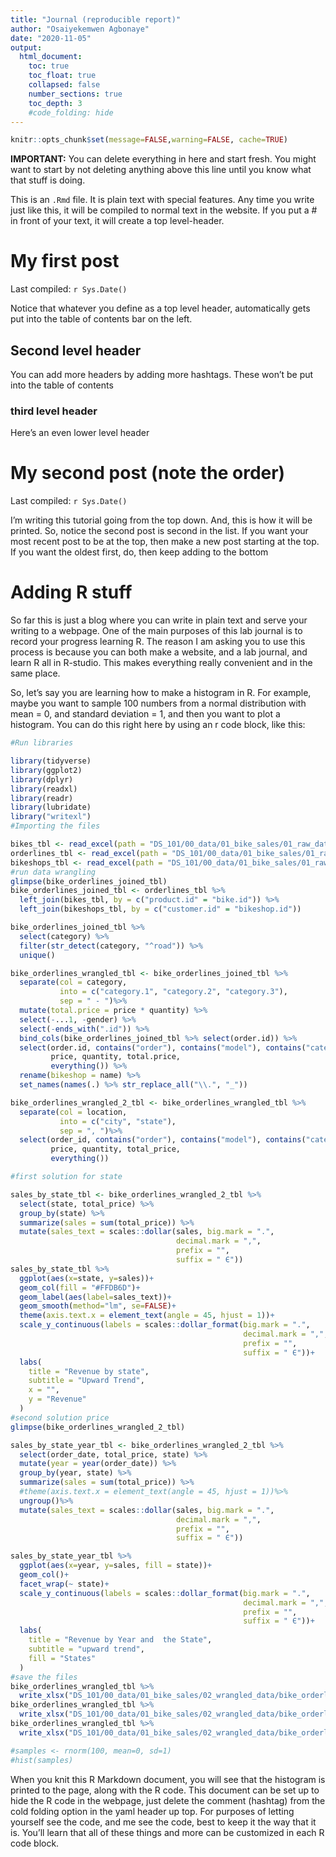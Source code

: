 ```yaml
---
title: "Journal (reproducible report)"
author: "Osaiyekemwen Agbonaye"
date: "2020-11-05"
output:
  html_document:
    toc: true
    toc_float: true
    collapsed: false
    number_sections: true
    toc_depth: 3
    #code_folding: hide
---
```


```r
knitr::opts_chunk$set(message=FALSE,warning=FALSE, cache=TRUE)
```

**IMPORTANT:** You can delete everything in here and start fresh. You might want to start by not deleting anything above this line until you know what that stuff is doing.

This is an `.Rmd` file. It is plain text with special features. Any time you write just like this, it will be compiled to normal text in the website. If you put a \# in front of your text, it will create a top level-header.

# My first post

Last compiled: `r Sys.Date()`

Notice that whatever you define as a top level header, automatically gets put into the table of contents bar on the left. 

## Second level header

You can add more headers by adding more hashtags. These won't be put into the table of contents

### third level header

Here's an even lower level header

# My second post (note the order)

Last compiled: `r Sys.Date()`

I'm writing this tutorial going from the top down. And, this is how it will be printed. So, notice the second post is second in the list. If you want your most recent post to be at the top, then make a new post starting at the top. If you want the oldest first, do, then keep adding to the bottom

# Adding R stuff

So far this is just a blog where you can write in plain text and serve your writing to a webpage. One of the main purposes of this lab journal is to record your progress learning R. The reason I am asking you to use this process is because you can both make a website, and a lab journal, and learn R all in R-studio. This makes everything really convenient and in the same place. 

So, let's say you are learning how to make a histogram in R. For example, maybe you want to sample 100 numbers from a normal distribution with mean = 0, and standard deviation = 1, and then you want to plot a histogram. You can do this right here by using an r code block, like this:

```r
#Run libraries

library(tidyverse)
library(ggplot2)
library(dplyr)
library(readxl)
library(readr)
library(lubridate)
library("writexl")
#Importing the files

bikes_tbl <- read_excel(path = "DS_101/00_data/01_bike_sales/01_raw_data/bikes.xlsx")
orderlines_tbl <- read_excel(path = "DS_101/00_data/01_bike_sales/01_raw_data/orderlines.xlsx")
bikeshops_tbl <- read_excel(path = "DS_101/00_data/01_bike_sales/01_raw_data/bikeshops.xlsx")
#run data wrangling 
glimpse(bike_orderlines_joined_tbl)
bike_orderlines_joined_tbl <- orderlines_tbl %>%
  left_join(bikes_tbl, by = c("product.id" = "bike.id")) %>%
  left_join(bikeshops_tbl, by = c("customer.id" = "bikeshop.id"))

bike_orderlines_joined_tbl %>% 
  select(category) %>%
  filter(str_detect(category, "^road")) %>% 
  unique()

bike_orderlines_wrangled_tbl <- bike_orderlines_joined_tbl %>%
  separate(col = category,
           into = c("category.1", "category.2", "category.3"),
           sep = " - ")%>%
  mutate(total.price = price * quantity) %>%
  select(-...1, -gender) %>%
  select(-ends_with(".id")) %>%
  bind_cols(bike_orderlines_joined_tbl %>% select(order.id)) %>%
  select(order.id, contains("order"), contains("model"), contains("category"),
         price, quantity, total.price,
         everything()) %>%
  rename(bikeshop = name) %>%
  set_names(names(.) %>% str_replace_all("\\.", "_"))

bike_orderlines_wrangled_2_tbl <- bike_orderlines_wrangled_tbl %>%
  separate(col = location,
           into = c("city", "state"),
           sep = ", ")%>%
  select(order_id, contains("order"), contains("model"), contains("category"),
         price, quantity, total_price,
         everything())

#first solution for state 

sales_by_state_tbl <- bike_orderlines_wrangled_2_tbl %>%
  select(state, total_price) %>%
  group_by(state) %>%
  summarize(sales = sum(total_price)) %>%
  mutate(sales_text = scales::dollar(sales, big.mark = ".",
                                     decimal.mark = ",",
                                     prefix = "",
                                     suffix = " Є"))
sales_by_state_tbl %>%
  ggplot(aes(x=state, y=sales))+
  geom_col(fill = "#FFDB6D")+
  geom_label(aes(label=sales_text))+
  geom_smooth(method="lm", se=FALSE)+
  theme(axis.text.x = element_text(angle = 45, hjust = 1))+
  scale_y_continuous(labels = scales::dollar_format(big.mark = ".",
                                                    decimal.mark = ",",
                                                    prefix = "",
                                                    suffix = " Є"))+
  labs(
    title = "Revenue by state",
    subtitle = "Upward Trend",
    x = "",
    y = "Revenue"
  )
#second solution price 
glimpse(bike_orderlines_wrangled_2_tbl)

sales_by_state_year_tbl <- bike_orderlines_wrangled_2_tbl %>%
  select(order_date, total_price, state) %>%
  mutate(year = year(order_date)) %>%
  group_by(year, state) %>%
  summarize(sales = sum(total_price)) %>%
  #theme(axis.text.x = element_text(angle = 45, hjust = 1))%>%
  ungroup()%>%
  mutate(sales_text = scales::dollar(sales, big.mark = ".",
                                     decimal.mark = ",",
                                     prefix = "",
                                     suffix = " Є"))

sales_by_state_year_tbl %>%
  ggplot(aes(x=year, y=sales, fill = state))+
  geom_col()+
  facet_wrap(~ state)+
  scale_y_continuous(labels = scales::dollar_format(big.mark = ".",
                                                    decimal.mark = ",",
                                                    prefix = "",
                                                    suffix = " Є"))+
  labs(
    title = "Revenue by Year and  the State",
    subtitle = "upward trend",
    fill = "States"
  )
#save the files
bike_orderlines_wrangled_tbl %>%
  write_xlsx("DS_101/00_data/01_bike_sales/02_wrangled_data/bike_orderlines.xlsx")
bike_orderlines_wrangled_tbl %>%
  write_xlsx("DS_101/00_data/01_bike_sales/02_wrangled_data/bike_orderlines.csv")
bike_orderlines_wrangled_tbl %>%
  write_xlsx("DS_101/00_data/01_bike_sales/02_wrangled_data/bike_orderlines.rds")

#samples <- rnorm(100, mean=0, sd=1)
#hist(samples)
```

When you knit this R Markdown document, you will see that the histogram is printed to the page, along with the R code. This document can be set up to hide the R code in the webpage, just delete the comment (hashtag) from the cold folding option in the yaml header up top. For purposes of letting yourself see the code, and me see the code, best to keep it the way that it is. You'll learn that all of these things and more can be customized in each R code block.
